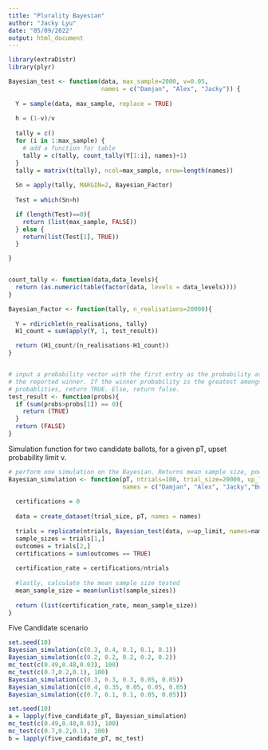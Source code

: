 ```yaml
---
title: "Plurality Bayesian"
author: "Jacky Lyu"
date: "05/09/2022"
output: html_document
---
```

```r
library(extraDistr)
library(plyr)

```

```r
Bayesian_test <- function(data, max_sample=2000, v=0.05,
                          names = c("Damjan", "Alex", "Jacky")) {
  
  Y = sample(data, max_sample, replace = TRUE)
  
  h = (1-v)/v
  
  tally = c()
  for (i in 1:max_sample) {
    # add a function for table
    tally = c(tally, count_tally(Y[1:i], names)+1)
  }  
  tally = matrix(t(tally), ncol=max_sample, nrow=length(names))
  
  Sn = apply(tally, MARGIN=2, Bayesian_Factor)
  
  Test = which(Sn>h)

  if (length(Test)==0){
    return (list(max_sample, FALSE))
  } else {
    return(list(Test[1], TRUE))
  }

}


count_tally <- function(data,data_levels){
  return (as.numeric(table(factor(data, levels = data_levels))))
}

Bayesian_Factor <- function(tally, n_realisations=20000){
    
  Y = rdirichlet(n_realisations, tally) 
  H1_count = sum(apply(Y, 1, test_result))

  return (H1_count/(n_realisations-H1_count))   
}


# input a probability vector with the first entry as the probability assigned to 
# the reported winner. If the winner probability is the greatest amongst all 
# probablities, return TRUE. Else, return false.
test_result <- function(probs){
  if (sum(probs>probs[1]) == 0){
    return (TRUE)
  }
  return (FALSE)
}
```


Simulation function for two candidate ballots, for a given pT, upset probability limit v.
```r
# perform one simulation on the Bayesian. Returns mean sample size, power, and significiance level.
Bayesian_simulation <- function(pT, ntrials=100, trial_size=20000, up_limit=0.05,
                                names = c("Damjan", "Alex", "Jacky","Burger", "Fries")){
  
  certifications = 0
  
  data = create_dataset(trial_size, pT, names = names)
  
  trials = replicate(ntrials, Bayesian_test(data, v=up_limit, names=names))
  sample_sizes = trials[1,]
  outcomes = trials[2,]
  certifications = sum(outcomes == TRUE)
  
  certification_rate = certifications/ntrials
  
  #lastly, calculate the mean sample size tested
  mean_sample_size = mean(unlist(sample_sizes))
  
  return (list(certification_rate, mean_sample_size))
}
```

Five Candidate scenario
```r
set.seed(10)
Bayesian_simulation(c(0.3, 0.4, 0.1, 0.1, 0.1))
Bayesian_simulation(c(0.2, 0.2, 0.2, 0.2, 0.2))
mc_test(c(0.49,0.48,0.03), 100)
mc_test(c(0.7,0.2,0.1), 100)
Bayesian_simulation(c(0.3, 0.3, 0.3, 0.05, 0.05))
Bayesian_simulation(c(0.4, 0.35, 0.05, 0.05, 0.05)
Bayesian_simulation(c(0.7, 0.1, 0.1, 0.05, 0.05)])


```



```r
set.seed(10)
a = lapply(five_candidate_pT, Bayesian_simulation)
mc_test(c(0.49,0.48,0.03), 100)
mc_test(c(0.7,0.2,0.1), 100)
b = lapply(five_candidate_pT, mc_test)
```


